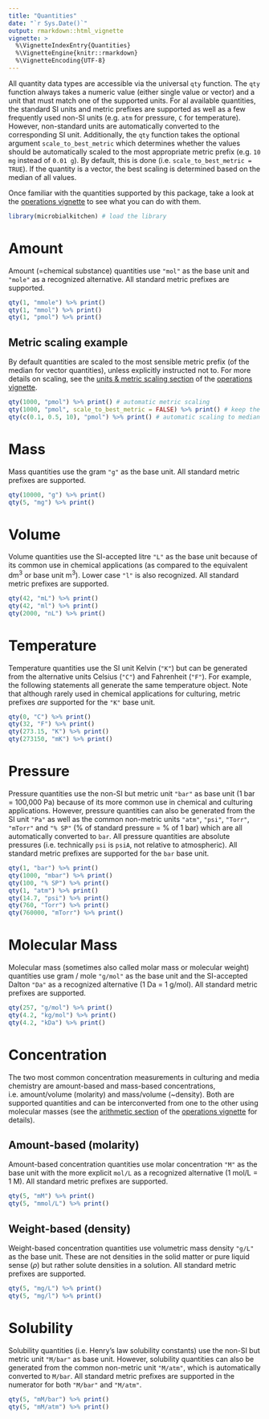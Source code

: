 ```yaml
---
title: "Quantities"
date: "`r Sys.Date()`"
output: rmarkdown::html_vignette
vignette: >
  %\VignetteIndexEntry{Quantities}
  %\VignetteEngine{knitr::rmarkdown}
  %\VignetteEncoding{UTF-8}
---
```


All quantity data types are accessible via the universal `qty` function. The `qty` function always takes a numeric value (either single value or vector) and a unit that must match one of the supported units. For al available quantities, the standard SI units and metric prefixes are supported as well as a few frequently used non-SI units (e.g. `atm` for pressure, `C` for temperature). However, non-standard units are automatically converted to the corresponding SI unit. Additionally, the `qty` function takes the optional argument `scale_to_best_metric` which determines whether the values should be automatically scaled to the most appropriate metric prefix (e.g. `10 mg` instead of `0.01 g`). By default, this is done (i.e. `scale_to_best_metric = TRUE`). If the quantity is a vector, the best scaling is determined based on the median of all values.

Once familiar with the quantities supported by this package, take a look at the [operations vignette](operations.html) to see what you can do with them.

```r
library(microbialkitchen) # load the library
```

# Amount

Amount (=chemical substance) quantities use `"mol"` as the base unit and `"mole"` as a recognized alternative. All standard metric prefixes are supported.

```r
qty(1, "mmole") %>% print()
qty(1, "mmol") %>% print()
qty(1, "pmol") %>% print()
```

## Metric scaling example

By default quantities are scaled to the most sensible metric prefix (of the median for vector quantities), unless explicitly instructed not to. For more details on scaling, see the [units & metric scaling section](operations.html#units-metric-scaling) of the [operations vignette](operations.html).

```r
qty(1000, "pmol") %>% print() # automatic metric scaling
qty(1000, "pmol", scale_to_best_metric = FALSE) %>% print() # keep the exact unit
qty(c(0.1, 0.5, 10), "pmol") %>% print() # automatic scaling to median
```

# Mass

Mass quantities use the gram `"g"` as the base unit. All standard metric prefixes are supported.

```r
qty(10000, "g") %>% print()
qty(5, "mg") %>% print()
```

# Volume

Volume quantities use the SI-accepted litre `"L"` as the base unit because of its common use in chemical applications (as compared to the equivalent dm$^3$ or base unit m$^3$). Lower case `"l"` is also recognized. All standard metric prefixes are supported.

```r
qty(42, "mL") %>% print()
qty(42, "ml") %>% print()
qty(2000, "nL") %>% print()
```

# Temperature

Temperature quantities use the SI unit Kelvin (`"K"`) but can be generated from the alternative units Celsius (`"C"`) and Fahrenheit (`"F"`). For example, the following statements all generate the same temperature object. Note that although rarely used in chemical applications for culturing, metric prefixes _are_ supported for the `"K"` base unit.

```r
qty(0, "C") %>% print()
qty(32, "F") %>% print()
qty(273.15, "K") %>% print()
qty(273150, "mK") %>% print()
```

# Pressure

Pressure quantities use the non-SI but metric unit `"bar"` as base unit (1 bar = 100,000 Pa) because of its more common use in chemical and culturing applications. However, pressure quantities can also be generated from the SI unit `"Pa"` as well as the common non-metric units `"atm"`, `"psi"`, `"Torr"`, `"mTorr"` and `"% SP"` (% of standard pressure = % of 1 bar) which are all automatically converted to `bar`. All pressure quantities are absolute pressures (i.e. technically `psi` is `psiA`, not relative to atmospheric). All standard metric prefixes are supported for the `bar` base unit.

```r
qty(1, "bar") %>% print()
qty(1000, "mbar") %>% print()
qty(100, "% SP") %>% print()
qty(1, "atm") %>% print()
qty(14.7, "psi") %>% print()
qty(760, "Torr") %>% print()
qty(760000, "mTorr") %>% print()
```

# Molecular Mass

Molecular mass (sometimes also called molar mass or molecular weight) quantities use gram / mole `"g/mol"` as the base unit and the SI-accepted Dalton `"Da"` as a recognized alternative (1 Da = 1 g/mol). All standard metric prefixes are supported.

```r
qty(257, "g/mol") %>% print()
qty(4.2, "kg/mol") %>% print()
qty(4.2, "kDa") %>% print()
```

# Concentration

The two most common concentration measurements in culturing and media chemistry are amount-based and mass-based concentrations, i.e. amount/volume (molarity) and mass/volume (~density). Both are supported quantities and can be interconverted from one to the other using molecular masses (see the [arithmetic section](operations.html#units-metric-scaling) of the [operations vignette](operations.html) for details).

## Amount-based (molarity)

Amount-based concentration quantities use molar concentration `"M"` as the base unit with the more explicit `mol/L` as a recognized alternative (1 mol/L = 1 M). All standard metric prefixes are supported.

```r
qty(5, "mM") %>% print()
qty(5, "mmol/L") %>% print()
```

## Weight-based (density)

Weight-based concentration quantities use volumetric mass density `"g/L"` as the base unit. These are not densities in the solid matter or pure liquid sense ($\rho$) but rather solute densities in a solution. All standard metric prefixes are supported.

```r
qty(5, "mg/L") %>% print()
qty(5, "mg/l") %>% print()
```

# Solubility

Solubility quantities (i.e. Henry's law solubility constants) use the non-SI but metric unit `"M/bar"` as base unit. However, solubility quantities can also be generated from the common non-metric unit `"M/atm"`, which is automatically converted to `M/bar`. All standard metric prefixes are supported in the numerator for both `"M/bar"` and `"M/atm"`.

```r
qty(5, "mM/bar") %>% print()
qty(5, "mM/atm") %>% print()
```